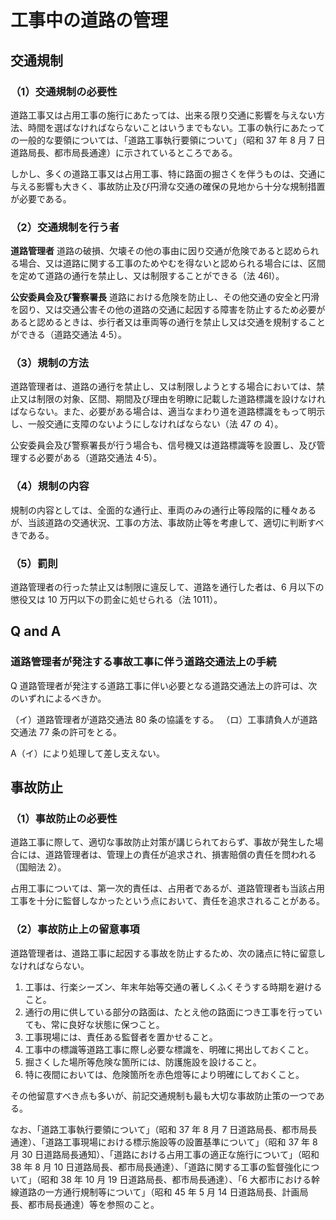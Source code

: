 
# 工事中の道路の管理

## 交通規制

### （1）交通規制の必要性

道路工事又は占用工事の施行にあたっては、出来る限り交通に影響を与えない方法、時間を選ばなければならないことはいうまでもない。工事の執行にあたっての一般的な要領については、「道路工事執行要領について」（昭和 37 年 8 月 7 日道路局長、都市局長通達）に示されているところである。

しかし、多くの道路工事又は占用工事、特に路面の掘さくを伴うものは、交通に与える影響も大きく、事故防止及び円滑な交通の確保の見地から十分な規制措置が必要である。

### （2）交通規制を行う者

**道路管理者**
道路の破損、欠壊その他の事由に因り交通が危険であると認められる場合、又は道路に関する工事のためやむを得ないと認められる場合には、区間を定めて道路の通行を禁止し、又は制限することができる（法 46Ⅰ）。

**公安委員会及び警察署長**
道路における危険を防止し、その他交通の安全と円滑を図り、又は交通公害その他の道路の交通に起因する障害を防止するため必要があると認めるときは、歩行者又は車両等の通行を禁止し又は交通を規制することができる（道路交通法 4·5）。

### （3）規制の方法

道路管理者は、道路の通行を禁止し、又は制限しようとする場合においては、禁止又は制限の対象、区間、期間及び理由を明瞭に記載した道路標識を設けなければならない。また、必要がある場合は、適当なまわり道を道路標識をもって明示し、一般交通に支障のないようにしなければならない（法 47 の 4）。

公安委員会及び警察署長が行う場合も、信号機又は道路標識等を設置し、及び管理する必要がある（道路交通法 4·5）。

### （4）規制の内容

規制の内容としては、全面的な通行止、車両のみの通行止等段階的に種々あるが、当該道路の交通状況、工事の方法、事故防止等を考慮して、適切に判断すべきである。

### （5）罰則

道路管理者の行った禁止又は制限に違反して、道路を通行した者は、6 月以下の懲役又は 10 万円以下の罰金に処せられる（法 1011）。

## Q and A

### 道路管理者が発注する事故工事に伴う道路交通法上の手続

Q 道路管理者が発注する道路工事に伴い必要となる道路交通法上の許可は、次のいずれによるべきか。

（イ）道路管理者が道路交通法 80 条の協議をする。
（ロ）工事請負人が道路交通法 77 条の許可をとる。

A（イ）により処理して差し支えない。

## 事故防止

### （1）事故防止の必要性

道路工事に際して、適切な事故防止対策が講じられておらず、事故が発生した場合には、道路管理者は、管理上の責任が追求され、損害賠償の責任を問われる（国賠法 2）。

占用工事については、第一次的責任は、占用者であるが、道路管理者も当該占用工事を十分に監督しなかったという点において、責任を追求されることがある。

### （2）事故防止上の留意事項

道路管理者は、道路工事に起因する事故を防止するため、次の諸点に特に留意しなければならない。

1. 工事は、行楽シーズン、年末年始等交通の著しくふくそうする時期を避けること。
2. 通行の用に供している部分の路面は、たとえ他の路面につき工事を行っていても、常に良好な状態に保つこと。
3. 工事現場には、責任ある監督者を置かせること。
4. 工事中の標識等道路工事に際し必要な標識を、明確に掲出しておくこと。
5. 掘さくした場所等危険な箇所には、防護施設を設けること。
6. 特に夜間においては、危険箇所を赤色燈等により明確にしておくこと。

その他留意すべき点も多いが、前記交通規制も最も大切な事故防止策の一つである。

なお、「道路工事執行要領について」（昭和 37 年 8 月 7 日道路局長、都市局長通達）、「道路工事現場における標示施設等の設置基準について」（昭和 37 年 8 月 30 日道路局長通知）、「道路における占用工事の適正な施行について」（昭和 38 年 8 月 10 日道路局長、都市局長通達）、「道路に関する工事の監督強化について」（昭和 38 年 10 月 19 日道路局長、都市局長通達）、「6 大都市における幹線道路の一方通行規制等について」（昭和 45 年 5 月 14 日道路局長、計画局長、都市局長通達）等を参照のこと。
